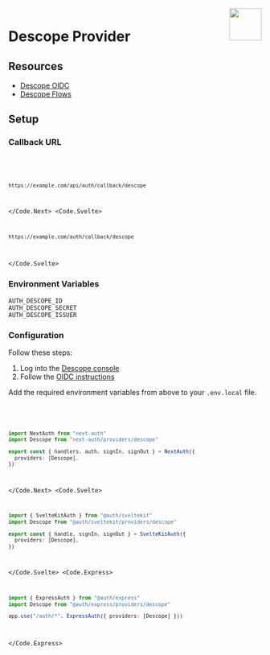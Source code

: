 
<img align="right" src="/img/providers/descope.svg" width="64" height="64" />

# Descope Provider

## Resources

- [Descope OIDC](https://docs.descope.com/customize/auth/oidc)
- [Descope Flows](https://docs.descope.com/customize/flows)

## Setup

### Callback URL

<Code>
  <Code.Next>

```bash
https://example.com/api/auth/callback/descope
```

  </Code.Next>
  <Code.Svelte>

```bash
https://example.com/auth/callback/descope
```

  </Code.Svelte>
</Code>

### Environment Variables

```
AUTH_DESCOPE_ID
AUTH_DESCOPE_SECRET
AUTH_DESCOPE_ISSUER
```

### Configuration

Follow these steps:

1. Log into the [Descope console](https://app.descope.com)
2. Follow the [OIDC instructions](https://docs.descope.com/customize/auth/oidc)

Add the required environment variables from above to your `.env.local` file.

<Code>
  <Code.Next>

```ts filename="/auth.ts"
import NextAuth from "next-auth"
import Descope from "next-auth/providers/descope"

export const { handlers, auth, signIn, signOut } = NextAuth({
  providers: [Descope],
})
```

  </Code.Next>
  <Code.Svelte>

```ts filename="/src/auth.ts"
import { SvelteKitAuth } from "@auth/sveltekit"
import Descope from "@auth/sveltekit/providers/descope"

export const { handle, signIn, signOut } = SvelteKitAuth({
  providers: [Descope],
})
```

  </Code.Svelte>
  <Code.Express>

```ts filename="/src/app.ts"
import { ExpressAuth } from "@auth/express"
import Descope from "@auth/express/providers/descope"

app.use("/auth/*", ExpressAuth({ providers: [Descope] }))
```

  </Code.Express>
</Code>

